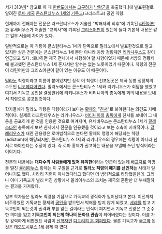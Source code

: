 서기 313년[* 참고로 이 때 [[한반도]]에서는 [[고구려]]가 [[낙랑군]]을 축출했다.]에 발표된걸로 알려진 [[로마 제국]] [[콘스탄티누스 1세]]의 [[기독교]](크리스트교) 공인 칙령.

현재까지 전해지는 전문은 라크란티우스가 저술한 "박해자의 최후"에 기록된 [[라틴어]]판과 유세비우스가 저술한 "교회사"에 기록된 [[그리스어]]판이 있는데 둘다 기본적 내용은 같고 일부 서술에 차이가 있다. 

일반적으로는 이 칙령이 콘스탄티누스 1세가 단독으로 밀라노에서 발표한것으로 알고 있지만 실은 전문에는 콘스탄티누스 1세 뿐만 아니라 동방 정황제인 [[리키니우스]]도 같이 언급되고 있다. 왜냐하면 제국 전체에서 시행해야 할 사항이었기 때문에 서방의 정황제에 불과했던 콘스탄티누스 1세 혼자서만 할수는 없는 노릇이었기 때문이다. 칙령의 전문이 라틴어판과 그리스어판이 같이 있는 이유도 이 때문이다.

[[밀라노]] 칙령이라고 이름이 붙어있지만 정작 이 칙령이 선포된곳은 제국 동방 정황제의 수도인 [[니코메디아]]였다. 밀라노에서는 콘스탄티누스 1세와 리키니우스가 회담을 했었고 여기서 기독교 공인을 결정한뒤에 리키니우스가 비티니아의 총독에게 회의 내용을 보내서 칙령으로 공포된것이다.

학자들에게 밀라노 칙령은 칙령이라기 보다는 [[황제]]의 "[[친서]]"로 봐야한다는 의견도 지배적이다. 실제로 라크란티우스는 리키니우스가 [[비티니아]]의 [[총독]]에게 친서를 보내어 그 내용을 공포하게 한 것을 인용한 것으로 여겨지며, 유세비우스는 콘스탄티누스 1세가 [[팔레스타인]] 총독에게 보낸 친서에서 전문을 인용했을 것이라고 보는 추측이 지배적이다. [[갈레리우스]]가 내린 관용령은 로마법적으로 본다면 황제의 명령에 해당되는 칙령(edictum)에 해당되지만, 콘스탄티누스 1세와 리키니우스의 경우에는 칙령이 아니라 친서로 봐야한다는 주장이 있다. 즉 로마 황제가 권고하는 내용을 보낼때 쓰던 방식이라는 이야기다.

전문의 내용에는 '''대다수의 사람들에게 있어 유익한'''이라는 언급이 있는데 [[배교]]자로 악명을 떨친 [[율리아누스]] 황제는 이 구절을 근거로 '''밀라노 칙령의 폐기를 선언하는''' 사태가 일어나기도 했다. 차라리 칙령이 아니었다라고 했다면 더 법리적으로 타당했을텐데. 그러나 이미 기독교가 널리 퍼진 상황에서 율리아누스의 조치는 제국의 혼란만 더 부채질하는 결과를 가져왔다.

일부 학자들은 밀라노 칙령을 기점으로 기독교의 경직화가 일어났다고 본다. 이전까지 비주류였던 기독교는 황제의 [[공인]]을 받으면서 박해를 받지 않게 되었고, [[세례]]를 받고 기독교인이 되는것이 권력과 부를 얻는 길이라는 인식이 퍼지면서 기독교 신앙은 그 순수한 의미를 잃고 '''기독교인이 되는게 하나의 문화요 관습'''이 되어버렸다는 것이다. 이를 가장 강력하게 비판했던 사람이 [[신학자]]인 [[디트리히 본 회퍼]]였다. 물론 기독교가 [[국교]]화 된 것은 [[테오도시우스 1세]] 황제 때 였다. 
